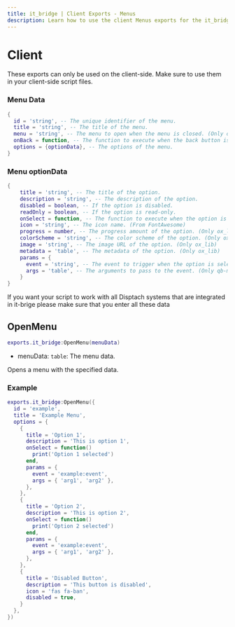 ```yaml
---
title: it_bridge | Client Exports - Menus
description: Learn how to use the client Menus exports for the it_bridge resource.
---
```



# Client
<Callout type="warning">
  These exports can only be used on the client-side. Make sure to use them in your client-side script files.
</Callout>


### Menu Data
```lua
{
  id = 'string', -- The unique identifier of the menu.
  title = 'string', -- The title of the menu.
  menu = 'string', -- The menu to open when the menu is closed. (Only ox_lib)
  onBack = function, -- The function to execute when the back button is pressed. (Only ox_lib)
  options = {optionData}, -- The options of the menu.
}
```

### Menu optionData
```lua
{
    title = 'string', -- The title of the option.
    description = 'string', -- The description of the option.
    disabled = boolean, -- If the option is disabled.
    readOnly = boolean, -- If the option is read-only.
    onSelect = function, -- The function to execute when the option is selected.
    icon = 'string', -- The icon name. (From FontAwesome)
    progress = number, -- The progress amount of the option. (Only ox_lib)
    colorScheme = 'string', -- The color scheme of the option. (Only ox_lib)
    image = 'string', -- The image URL of the option. (Only ox_lib)
    metadata = 'table', -- The metadata of the option. (Only ox_lib)
    params = {
      event = 'string', -- The event to trigger when the option is selected. (Only qb-menu)
      args = 'table', -- The arguments to pass to the event. (Only qb-menu)
    }
}
```

If you want your script to work with all Disptach systems that are integrated in it-brige please make sure that you enter all these data

## OpenMenu
```lua
exports.it_bridge:OpenMenu(menuData)
```

- menuData: `table`: The menu data.

Opens a menu with the specified data.

### Example
```lua
exports.it_bridge:OpenMenu({
  id = 'example',
  title = 'Example Menu',
  options = {
    {
      title = 'Option 1',
      description = 'This is option 1',
      onSelect = function()
        print('Option 1 selected')
      end,
      params = {
        event = 'example:event',
        args = { 'arg1', 'arg2' },
      },
    },
    {
      title = 'Option 2',
      description = 'This is option 2',
      onSelect = function()
        print('Option 2 selected')
      end,
      params = {
        event = 'example:event',
        args = { 'arg1', 'arg2' },
      },
    },
    {
      title = 'Disabled Button',
      description = 'This button is disabled',
      icon = 'fas fa-ban',
      disabled = true,
    }
  },
})
```